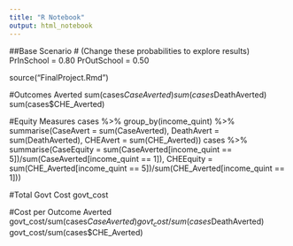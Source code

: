 ```yaml
---
title: "R Notebook"
output: html_notebook
---
```


##Base Scenario
# (Change these probabilities to explore results)
PrInSchool = 0.80
PrOutSchool = 0.50

source("FinalProject.Rmd")

#Outcomes Averted
sum(cases$CaseAverted)
sum(cases$DeathAverted)
sum(cases$CHE_Averted)

#Equity Measures
cases %>% 
  group_by(income_quint) %>%
  summarise(CaseAvert = sum(CaseAverted),
            DeathAvert = sum(DeathAverted),
            CHEAvert = sum(CHE_Averted))
cases %>%
  summarise(CaseEquity = sum(CaseAverted[income_quint == 5])/sum(CaseAverted[income_quint == 1]),
            CHEEquity = sum(CHE_Averted[income_quint == 5])/sum(CHE_Averted[income_quint == 1]))

#Total Govt Cost
govt_cost

#Cost per Outcome Averted
govt_cost/sum(cases$CaseAverted)
govt_cost/sum(cases$DeathAverted)
govt_cost/sum(cases$CHE_Averted)


